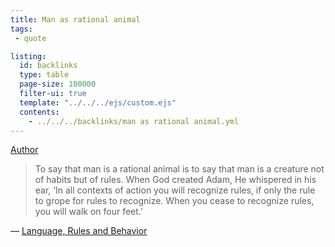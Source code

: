```yaml
---
title: Man as rational animal
tags:
 - quote

listing:
  id: backlinks
  type: table
  page-size: 100000
  filter-ui: true
  template: "../../../ejs/custom.ejs"
  contents:
    - ../../../backlinks/man as rational animal.yml
---
```


[Author](/docs/phil/people/Wilfrid Sellars.html)

> To say that man is a rational animal is to say that man is a creature not of
habits but of rules. When God created Adam, He whispered in his ear, 'In all
contexts of action you will recognize rules, if only the rule to grope for rules
to recognize. When you cease to recognize rules, you will walk on four feet.'

— [Language, Rules and Behavior](/docs/phil/works/Language, Rules and Behavior.html)
